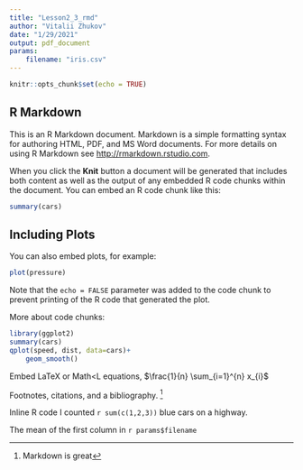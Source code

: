 ```yaml
---
title: "Lesson2_3_rmd"
author: "Vitalii Zhukov"
date: "1/29/2021"
output: pdf_document
params: 
    filename: "iris.csv"
---
```


```r
knitr::opts_chunk$set(echo = TRUE)
```

## R Markdown

This is an R Markdown document. Markdown is a simple formatting syntax for authoring HTML, PDF, and MS Word documents. For more details on using R Markdown see <http://rmarkdown.rstudio.com>.

When you click the **Knit** button a document will be generated that includes both content as well as the output of any embedded R code chunks within the document. You can embed an R code chunk like this:

```r
summary(cars)
```

## Including Plots

You can also embed plots, for example:

```r
plot(pressure)
```

Note that the `echo = FALSE` parameter was added to the code chunk to prevent printing of the R code that generated the plot.

More about code chunks:
```r
library(ggplot2)
summary(cars)
qplot(speed, dist, data=cars)+
    geom_smooth()
```
Embed LaTeX or Math<L equations,
$\frac{1}{n} \sum_{i=1}^{n} x_{i}$

Footnotes, citations, and a bibliography. [^1]

[^1]: Markdown is great

Inline R code
I counted `r sum(c(1,2,3))` blue cars on a highway.

The mean of the first column in `r params$filename`

